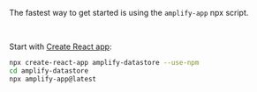 The fastest way to get started is using the `amplify-app` npx script.

<YoutubeEmbed src="https://www.youtube-nocookie.com/embed/wH-UnQy1ltM" />

<br />

Start with [Create React app](https://create-react-app.dev):

```bash
npx create-react-app amplify-datastore --use-npm
cd amplify-datastore
npx amplify-app@latest
```
